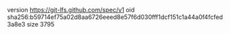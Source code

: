 version https://git-lfs.github.com/spec/v1
oid sha256:b59714ef75a02d8aa6726eeed8e57f6d030fff1dcf151c1a44a0f4fcfed3a8e3
size 3795
